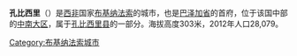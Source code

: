 '''孔比西里'''（{{lang-fr|Kombissiri}}）是[[西非|西非]]国家[[布基纳法索|布基纳法索]]的城市，也是[[巴泽加省|巴泽加省]]的首府，位于该国中部的[[中南大区_(布基纳法索)|中南大区]]，属于[[孔比西里县|孔比西里县]]的一部分。海拔高度303米，2012年人口28,079。

{{coord|12|04|N|1|20|W|region:BF_type:city|display=title}}
{{BurkinaFaso-geo-stub}}
[[Category:布基纳法索城市|Category:布基纳法索城市]]
